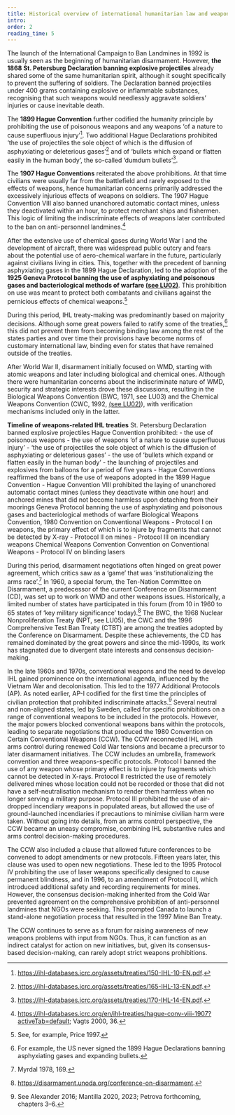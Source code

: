```yaml
---
title: Historical overview of international humanitarian law and weapons rules
intro:
order: 2
reading_time: 5
---
```


The launch of the International Campaign to Ban Landmines in 1992 is usually seen as the beginning of humanitarian disarmament. However, **the 1868 St. Petersburg Declaration banning explosive projectiles** already shared some of the same humanitarian spirit, although it sought specifically to prevent the suffering of soldiers. The Declaration banned projectiles under 400 grams containing explosive or inflammable substances, recognising that such weapons would needlessly aggravate soldiers’ injuries or cause inevitable death.

The **1899 Hague Convention** further codified the humanity principle by prohibiting the use of poisonous weapons and any weapons ‘of a nature to cause superfluous injury’[^1].  Two additional Hague Declarations prohibited ‘the use of projectiles the sole object of which is the diffusion of asphyxiating or deleterious gases’[^2] and of ‘bullets which expand or flatten easily in the human body’, the so-called ‘dumdum bullets’[^3].
<Figure
  src="Chatgpt-Hague-Convention.png"
  caption="AI-generated artistic depiction by ChatGPT of the 1899 Hague Convention negotiations"
  alt="AI-generated artistic depiction by ChatGPT of the 1899 Hague Convention negotiations. The image portrays a grand diplomatic hall with high ceilings, chandeliers, and ornate decorations, reflecting the formal setting of the time. A large wooden table sits at the center, surrounded by white male diplomats in 19th-century suits, as was historically accurate for international diplomacy of that era. Some are actively debating, while others are listening or signing documents. A large parchment labeled 'Hague Convention 1899' is prominently displayed on the table, symbolizing the treaty's focus on humanitarian principles and arms control. The image conveys a sense of diplomacy, negotiation, and international cooperation in a historical context. "
  size="medium"
  credit="AI-generated with DALL·E via ChatGPT, free to use, subject to OpenAI's terms of use"
  license=""
></Figure>

The **1907 Hague Conventions** reiterated the above prohibitions. At that time civilians were usually far from the battlefield and rarely exposed to the effects of weapons, hence humanitarian concerns primarily addressed the excessively injurious effects of weapons on soldiers. The 1907 Hague Convention VIII also banned unanchored automatic contact mines, unless they deactivated within an hour, to protect merchant ships and fishermen. This logic of limiting the indiscriminate effects of weapons later contributed to the ban on anti-personnel landmines.[^4]

After the extensive use of chemical gases during World War I and the development of aircraft, there was widespread public outcry and fears about the potential use of aero-chemical warfare in the future, particularly against civilians living in cities. This, together with the precedent of banning asphyxiating gases in the 1899 Hague Declaration, led to the adoption of the **1925 Geneva Protocol banning the use of asphyxiating and poisonous gases and bacteriological methods of warfare [(see LU02)](/lu-02/)**. This prohibition on use was meant to protect both combatants and civilians against the pernicious effects of chemical weapons.[^5]

During this period, IHL treaty-making was predominantly based on majority decisions. Although some great powers failed to ratify some of the treaties,[^6] this did not prevent them from becoming binding law among the rest of the states parties and over time their provisions have become norms of customary international law, binding even for states that have remained outside of the treaties.

After World War II, disarmament initially focused on WMD, starting with atomic weapons and later including biological and chemical ones. Although there were humanitarian concerns about the indiscriminate nature of WMD, security and strategic interests drove these discussions, resulting in the Biological Weapons Convention (BWC, 1971, see LU03) and the Chemical Weapons Convention (CWC, 1992, [(see LU02)](/lu-02/)), with verification mechanisms included only in the latter.

**Timeline of weapons-related IHL treaties**
<Timeline>
  <Event date="1868" title="St. Petersburg Declaration">
    St. Petersburg Declaration banned explosive projectiles
  </Event>
  <Event date="1899" title="Hague Convention">
    Hague Convention prohibited:
    - the use of poisonous weapons
    - the use of weapons ‘of a nature to cause superfluous injury’
    - ‘the use of projectiles the sole object of which is the diffusion of asphyxiating or deleterious gases’
    - the use of ‘bullets which expand or flatten easily in the human body’
    - the launching of projectiles and explosives from balloons for a period of five years
  </Event>
  <Event date="1907" title="Hague Conventions">
    - Hague Conventions reaffirmed the bans of the use of weapons adopted in the 1899 Hague Convention
    - Hague Convention VIII prohibited the laying of unanchored automatic contact mines (unless they deactivate within one hour) and anchored mines that did not become harmless upon detaching from their moorings
  </Event>
  <Event date="1925" title="Geneva Protocol">
    Geneva Protocol banning the use of asphyxiating and poisonous gases and bacteriological methods of warfare
  </Event>
  <Event date="1971" title="Biological Weapons Convention">
    Biological Weapons Convention, 1980
  </Event>
  <Event date="1980" title="Convention on Conventional Weapons">
    Convention on Conventional Weapons
    - Protocol I on weapons, the primary effect of which is to injure by fragments that cannot be detected by X-ray
    - Protocol II on mines
    - Protocol III on incendiary weapons
  </Event>
  <Event date="1992" title="Chemical Weapons Convention">
    Chemical Weapons Convention
  </Event>
  <Event date="1995" title="Convention on Conventional Weapons">
    Convention on Conventional Weapons
    - Protocol IV on blinding lasers

  </Event>

</Timeline>



During this period, disarmament negotiations often hinged on great power agreement, which critics saw as a ‘game’ that was ‘institutionalizing the arms race’.[^7] In 1960, a special forum, the Ten-Nation Committee on Disarmament, a predecessor of the current Conference on Disarmament (CD), was set up to work on WMD and other weapons issues. Historically, a limited number of states have participated in this forum (from 10 in 1960 to 65 states of ‘key military significance’ today).[^8] The BWC, the 1968 Nuclear Nonproliferation Treaty (NPT, see LU05), the CWC and the 1996 Comprehensive Test Ban Treaty (CTBT) are among the treaties adopted by the Conference on Disarmament. Despite these achievements, the CD has remained dominated by the great powers and since the mid-1990s, its work has stagnated due to divergent state interests and consensus decision-making.

In the late 1960s and 1970s, conventional weapons and the need to develop IHL gained prominence on the international agenda, influenced by the Vietnam War and decolonisation. This led to the 1977 Additional Protocols (AP). As noted earlier, AP-I codified for the first time the principles of civilian protection that prohibited indiscriminate attacks.[^9] Several neutral and non-aligned states, led by Sweden, called for specific prohibitions on a range of conventional weapons to be included in the protocols. However, the major powers blocked conventional weapons bans within the protocols, leading to separate negotiations that produced the 1980 Convention on Certain Conventional Weapons (CCW). The CCW reconnected IHL with arms control during renewed Cold War tensions and became a precursor to later disarmament initiatives. The CCW includes an umbrella, framework convention and three weapons-specific protocols. Protocol I banned the use of any weapon whose primary effect is to injure by fragments which cannot be detected in X-rays. Protocol II restricted the use of remotely delivered mines whose location could not be recorded or those that did not have a self-neutralisation mechanism to render them harmless when no longer serving a military purpose. Protocol III prohibited the use of air-dropped incendiary weapons in populated areas, but allowed the use of ground-launched incendiaries if precautions to minimise civilian harm were taken.
Without going into details, from an arms control perspective, the CCW became an uneasy compromise, combining IHL substantive rules and arms control decision-making procedures.

The CCW also included a clause that allowed future conferences to be convened to adopt amendments or new protocols. Fifteen years later, this clause was used to open new negotiations. These led to the 1995 Protocol IV prohibiting the use of laser weapons specifically designed to cause permanent blindness, and in 1996, to an amendment of Protocol II, which introduced additional safety and recording requirements for mines. However, the consensus decision-making inherited from the Cold War prevented agreement on the comprehensive prohibition of anti-personnel landmines that NGOs were seeking. This prompted Canada to launch a stand-alone negotiation process that resulted in the 1997 Mine Ban Treaty.

The CCW continues to serve as a forum for raising awareness of new weapons problems with input from NGOs. Thus, it can function as an indirect catalyst for action on new initiatives, but, given its consensus-based decision-making, can rarely adopt strict weapons prohibitions.


[^1]: https://ihl-databases.icrc.org/assets/treaties/150-IHL-10-EN.pdf.
[^2]: https://ihl-databases.icrc.org/assets/treaties/165-IHL-13-EN.pdf.
[^3]: https://ihl-databases.icrc.org/assets/treaties/170-IHL-14-EN.pdf.
[^4]: https://ihl-databases.icrc.org/en/ihl-treaties/hague-conv-viii-1907?activeTab=default; Vagts 2000, 36.
[^5]: See, for example, Price 1997.
[^6]: For example, the US never signed the 1899 Hague Declarations banning asphyxiating gases and expanding bullets.
[^7]: Myrdal 1978, 169.
[^8]: https://disarmament.unoda.org/conference-on-disarmament.
[^9]: See Alexander 2016; Mantilla 2020, 2023; Petrova forthcoming, chapters 3–6.
